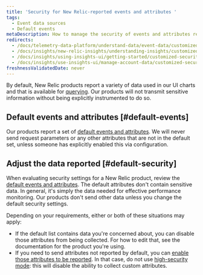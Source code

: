 ```yaml
---
title: 'Security for New Relic-reported events and attributes '
tags:
  - Event data sources
  - Default events
metaDescription: How to manage the security of events and attributes reported to New Relic.
redirects:
  - /docs/telemetry-data-platform/understand-data/event-data/customized-security-settings-insights
  - /docs/insights/new-relic-insights/understanding-insights/customized-security-settings-insights
  - /docs/insights/using-insights-ui/getting-started/customized-security-settings-insights
  - /docs/insights/use-insights-ui/manage-account-data/customized-security-settings-insights/  
freshnessValidatedDate: never
---
```


By default, New Relic products report a variety of data used in our UI charts and that is available for [querying](/docs/using-new-relic/data/understand-data/query-new-relic-data). Our products will not transmit sensitive information without being explicitly instrumented to do so.

## Default events and attributes [#default-events]

Our products report a set of [default events and attributes](/docs/insights/insights-data-sources/default-data/insights-default-data-other-new-relic-products). We will never send request parameters or any other attributes that are not in the default set, unless someone has explicitly enabled this via configuration.

## Adjust the data reported [#default-security]

When evaluating security settings for a New Relic product, review the [default events and attributes](/docs/insights/insights-data-sources/default-data/insights-default-data-other-new-relic-products). The default attributes don't contain sensitive data. In general, it's simply the data needed for effective performance monitoring. Our products don't send other data unless you change the default security settings.

Depending on your requirements, either or both of these situations may apply:

* If the default list contains data you're concerned about, you can disable those attributes from being collected. For how to edit that, see the documentation for the product you're using.
* If you need to send attributes not reported by default, you can [enable those attributes to be reported](/docs/insights/insights-data-sources/custom-data/send-custom-data-insights). In that case, do not use [high-security mode](/docs/accounts-partnerships/accounts/security/high-security): this will disable the ability to collect custom attributes.
